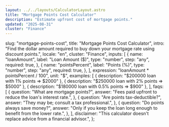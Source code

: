 ```yaml
---
layout: ../../layouts/CalculatorLayout.astro
title: "Mortgage Points Cost Calculator"
description: "Estimate upfront cost of mortgage points."
updated: "2025-08-31"
cluster: "Finance"
---
```



  slug: "mortgage-points-cost",
  title: "Mortgage Points Cost Calculator",
  intro:
    "Find the dollar amount required to buy down your mortgage rate using discount points.",
  locale: "en",
  cluster: "Finance",
  inputs: [
    {
      name: "loanAmount",
      label: "Loan Amount ($)",
      type: "number",
      step: "any",
      required: true,
    },
    {
      name: "pointsPercent",
      label: "Points (%)",
      type: "number",
      step: "any",
      required: true,
    },
  ],
  expression: "loanAmount * pointsPercent / 100",
  unit: "$",
  examples: [
    { description: "$200000 loan with 1% points ⇒ $2000" },
    { description: "$250000 loan with 2% points ⇒ $5000" },
    { description: "$180000 loan with 0.5% points ⇒ $900" },
  ],
  faqs: [
    {
      question: "What are mortgage points?",
      answer: "Fees paid upfront to reduce the loan's interest rate.",
    },
    {
      question: "Are points tax-deductible?",
      answer: "They may be; consult a tax professional.",
    },
    {
      question: "Do points always save money?",
      answer:
        "Only if you keep the loan long enough to benefit from the lower rate.",
    },
  ],
  disclaimer:
    "This calculator doesn't replace advice from a financial advisor.",
};

<Calculator schema={schema} />
